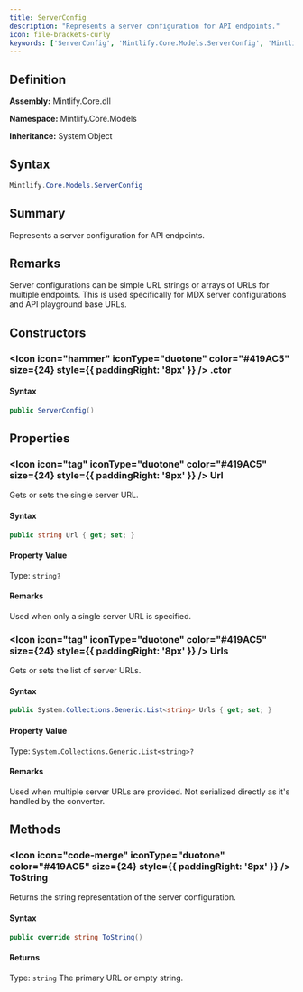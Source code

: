 ```yaml
---
title: ServerConfig
description: "Represents a server configuration for API endpoints."
icon: file-brackets-curly
keywords: ['ServerConfig', 'Mintlify.Core.Models.ServerConfig', 'Mintlify.Core.Models', 'class', 'System.Object']
---
```


## Definition

**Assembly:** Mintlify.Core.dll

**Namespace:** Mintlify.Core.Models

**Inheritance:** System.Object

## Syntax

```csharp
Mintlify.Core.Models.ServerConfig
```

## Summary

Represents a server configuration for API endpoints.

## Remarks

Server configurations can be simple URL strings or arrays of URLs for multiple endpoints.
            This is used specifically for MDX server configurations and API playground base URLs.

## Constructors

### <Icon icon="hammer" iconType="duotone" color="#419AC5" size={24} style={{ paddingRight: '8px' }} />  .ctor

#### Syntax

```csharp
public ServerConfig()
```

## Properties

### <Icon icon="tag" iconType="duotone" color="#419AC5" size={24} style={{ paddingRight: '8px' }} />  Url

Gets or sets the single server URL.

#### Syntax

```csharp
public string Url { get; set; }
```

#### Property Value

Type: `string?`

#### Remarks

Used when only a single server URL is specified.

### <Icon icon="tag" iconType="duotone" color="#419AC5" size={24} style={{ paddingRight: '8px' }} />  Urls

Gets or sets the list of server URLs.

#### Syntax

```csharp
public System.Collections.Generic.List<string> Urls { get; set; }
```

#### Property Value

Type: `System.Collections.Generic.List<string>?`

#### Remarks

Used when multiple server URLs are provided.
            Not serialized directly as it's handled by the converter.

## Methods

### <Icon icon="code-merge" iconType="duotone" color="#419AC5" size={24} style={{ paddingRight: '8px' }} />  ToString

Returns the string representation of the server configuration.

#### Syntax

```csharp
public override string ToString()
```

#### Returns

Type: `string`
The primary URL or empty string.


